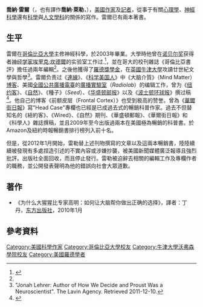 {{Inappropriate tone|time=2018-05-21T20:15:33+00:00}}
'''喬納·雷爾'''（{{lang-en|Jonah Lehrer}}，也有譯作'''喬納·萊勒'''，{{bd|1981年}}），[[美國|美國]][[作家|作家]]及[[記者|記者]]，從事于有關[[心理學|心理學]]、[[神經科學|神經科學]]還有[[科學|科學]]與[[人文學科|人文學科]]的關係的寫作。雷爾已有兩本著書。

== 生平 ==
雷爾在[[哥倫比亞大學|哥倫比亞大學]]主修神經科學，於2003年畢業。大學時他曾在[[诺贝尔奖|诺贝尔奖]]获得者[[神经学家|神经学家]][[埃里克·坎德爾|埃里克·坎德爾]]的实验室工作过.<ref name=Columbia>{{cite web |url=http://www.columbia.edu/cu/news/02/12/rhodes_scholar.html |title=College's Cyrus Habib, Jonah Lehrer Named Rhodes Scholars |work=Columbia News |date=2002-12-16 |last=Sterling |first=Kristin |publisher=Columbia University |access-date=2012-03-06 |archive-date=2016-03-04 |archive-url=https://web.archive.org/web/20160304100837/http://www.columbia.edu/cu/news/02/12/rhodes_scholar.html |dead-url=no }}</ref>，並在哥大的校刊雜誌《哥倫比亞書評》擔任過兩年編輯<ref name=Columbia />。之後他獲得了[[羅德獎學金|羅德獎學金]]，在[[英國|英國]][[牛津大學|牛津大學]]攻讀廿世紀文學與哲學<ref>"Jonah Lehrer: Author of How We Decide and Proust Was a Neuroscientist". The Lavin Agency. Retrieved 2011-12-10.</ref>。雷爾负责过《[[連線|連線]]》、《[[科学美国人|科学美国人]]》中《大脑介質》（Mind Matter）[[博客|博客]]、美國[[全國公共廣播電臺|全國公共廣播電臺]]的[[廣播實驗室|廣播實驗室]]（''Radiolab''）的编辑工作，曾为《[[纽约客|纽约客]]》、《[[自然_(期刊)|自然]]》、《種子》（''Seed''）、《[[华盛顿邮报|华盛顿邮报]]》以及《[[波士顿环球报|波士顿环球报]]》撰过稿<ref>{{cite web |url=http://www.jonahlehrer.com/about |title=Short bio at personal page |accessdate=2009-11-15 |archive-date=2020-07-08 |archive-url=https://web.archive.org/web/20200708200652/http://www.jonahlehrer.com/about |dead-url=no }}</ref>。他自己的博客《前额皮层（Frontal Cortex）》也受到极高的赞誉。曾為《[[華爾街日報|華爾街日報]]》寫"Head Case"專欄也已經是已成過去式的暢銷科普作家。過去不但替知名的《紐約客》、《Wired》、《自然》期刊、《華盛頓郵報》、《華爾街日報》和《科學人》雜誌撰稿，並且2009年至今出版過兩本在美國極為暢銷的科普書。於Amazon及紐約時報暢銷書排行榜列入前十名。

但是，從2012年1月開始，雷勒替上述刊物撰寫的文章以及這兩本暢銷書，陸陸續續被發現有多處捏造引述的不實內容或涉嫌抄襲，被美國新聞媒體廣泛報導且強烈批評。出版社全面回收，而且停止發行。雷勒被迫辭去相關的編輯工作及專欄作者的職務，並公開發表聲明為他的錯誤向社會大眾道歉。

== 著作 ==
*《为什么大猩猩比专家高明：如何让大脑帮你做出正确的选择》，譯者：丁丹，[[东方出版社|东方出版社]]，2010年1月

== 參考資料 ==
{{reflist}}

{{normdaten}}
{{DEFAULTSORT:Lehrer}}
[[Category:美國科學作家|Category:美國科學作家]]
[[Category:哥倫比亞大學校友|Category:哥倫比亞大學校友]]
[[Category:牛津大學沃弗森學院校友|Category:牛津大學沃弗森學院校友]]
[[Category:美國羅德學者|Category:美國羅德學者]]